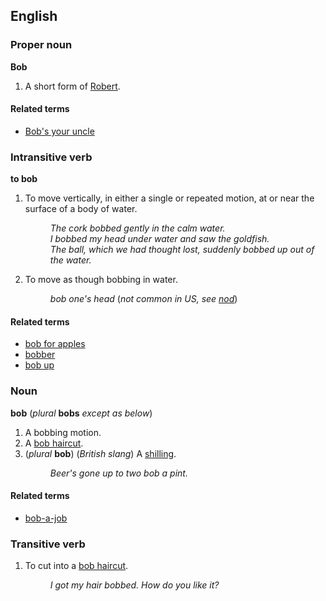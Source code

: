==English==

===Proper noun===
'''Bob'''

#A short form of [[Robert]].

====Related terms====

*[[Bob's your uncle]]

===Intransitive verb===
'''to bob'''

#To move vertically, in either a single or repeated motion, at or near the surface of a body of water.
#: ''The cork bobbed gently in the calm water.''
#: ''I bobbed my head under water and saw the goldfish.''
#: ''The ball, which we had thought lost, suddenly bobbed up out of the water.''
#To move as though bobbing in water.
#:''bob one's head'' (''not common in US, see [[nod]]'')

====Related terms====

*[[bob for apples]]
*[[bobber]]
*[[bob up]]

===Noun===
'''bob''' (''plural'' '''bobs''' ''except as below'')

# A bobbing motion.
# A [[bob haircut]].
#(''plural'' '''bob''') (''British slang'') A [[shilling]].
#:''Beer's gone up to two bob a pint.''

====Related terms====
*[[bob-a-job]]

===Transitive verb===

# To cut into a [[bob haircut]].
#: ''I got my hair bobbed.  How do you like it?''